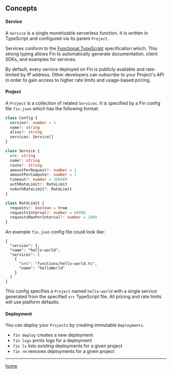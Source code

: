 
<Head>
  <title>Fin Concepts</title>
</Head>

## Concepts

#### Service

A `Service` is a single monetizable serverless function. It is written in TypeScript and configured via its parent `Project`.

Services conform to the [Functional TypeScript](https://github.com/transitive-bullshit/functional-typescript) specification which. This strong typing allows Fin to automatically generate documentation, client SDKs, and examples for services.

By default, every service deployed on Fin is publicly available and rate-limited by IP address. Other developers can *subscribe* to your Project's API in order to gain access to higher rate limits and usage-based pricing.

#### Project

A `Project` is a collection of related `Services`. It is specified by a Fin config file `fin.json` which has the following format:

```ts
class Config {
  version?: number = 1
  name?: string
  alias?: string
  services: Service[]
}

class Service {
  src: string
  name?: string
  route?: string
  amountPerRequest?: number = 1
  amountPerCompute?: number = 1
  timeout?: number = 300000
  authRateLimit?: RateLimit
  noAuthRateLimit?: RateLimit
}

class RateLimit {
  requests?: boolean = true
  requestsInterval?: number = 60000
  requestsMaxPerInterval?: number = 1000
}
```

An example `fin.json` config file could look like:

```
{
  "version": 1,
  "name": "hello-world",
  "services": [
    {
      "src": "functions/hello-world.ts",
      "name": "helloWorld"
    }
  ]
}
```

This config specifies a `Project` named `hello-world` with a single service generated from the specified `src` TypeScript file. All pricing and rate limits will use platform defaults.

#### Deployment

You can deploy your `Projects` by creating immutable `Deployments`.

- `fin deploy` creates a new deployment
- `fin logs` prints logs for a deployment
- `fin ls` lists existing deployments for a given project
- `fin rm` removes deployments for a given project

---

[home](/)
